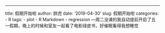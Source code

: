 ---
title: 假期开始啦
author: 胖虎
date: '2019-04-30'
slug: 假期开始啦
categories:
  - R
tags:
  - plot
  - R Markdown
  - regression
---周二没课的我自动提前开启了五一假期，晚上的时候和室友一起看了电影绿皮书，好催眠看得我想睡觉
